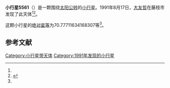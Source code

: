 {{Infobox planet
| bgcolour = #FFFFC0
| name = 5561 Iguchi
| symbol = 
| image = 
| caption = 
| discovery = yes
| discovery_ref = 
| discoverer = [[大友哲|大友哲]]
| discovery_site = [[藤枝市|藤枝市]] 
| discovered = 1991年8月17日
| designations = yes
| mp_name = 
| named_after = 
| alt_names = 1991 QD/ 1930 YN / 1962 SE / 1980 FN9
| mp_category = [[主带小行星|主带小行星]]
| orbit_ref = <ref name="a">[http://ssd.jpl.nasa.gov/sbdb.cgi?sstr=5561 5561 Iguchi] {{Wayback|url=http://ssd.jpl.nasa.gov/sbdb.cgi?sstr=5561 |date=20140817081147 }}，小行星數據庫瀏覽器（JPL Small-Body Database Browser）－[[美国国家航空航天局|美国国家航空航天局]]喷气推进实验室</ref>
| epoch = 2456400.5 (2013年4月18日更新)
| aphelion = {{convert|2.523022657539243|AU|km|3|abbr=on|lk=out}}
| perihelion = {{convert|1.848428543612862|AU|km|3|abbr=on}}
| semimajor = {{convert|2.185725600576053|AU|km|3|abbr=on}}
| eccentricity = 0.154318116
| period = 1180.298582 [[日|日]]<br />3.23[[儒略年|儒略年]]
| avg_speed = 
| inclination = 5.920700102290729
| asc_node = 304.4739165328799
| mean_anomaly = 
| arg_peri = 70.77711634168307
| satellites = 
| physical_characteristics = yes
| dimensions = 
| mass = 
| density = 
| surface_grav = 
| escape_velocity = 
| sidereal_day = 
| axial_tilt = 
| pole_ecliptic_lat = 
| pole_ecliptic_lon = 
| albedo = 
| temperatures= 
| temp_name1 = 
| mean_temp_1 = 
| max_temp_1 = 
| temp_name2 = 
| max_temp_2 = 
| spectral_type = 
| abs_magnitude = 70.77711634168307
}}

'''小行星5561'''（{{lang-en|5561 Iguchi}}）是一颗围绕[[太阳|太阳]][[公转|公转]]的[[小行星|小行星]]。1991年8月17日，[[大友哲|大友哲]]在藤枝市发现了此天体<ref name="a" /><ref>{{cite news|title=小行星列表|url=http://cfa-www.harvard.edu/iau/lists/NumberedMPs.txt|accessdate=2013-07-08|newspaper=哈佛大学|archive-date=2008-05-17|archive-url=https://web.archive.org/web/20080517010638/http://cfa-www.harvard.edu/iau/lists/NumberedMPs.txt|dead-url=no}}</ref>。

这颗小行星的[[绝对星等|绝对星等]]为70.77711634168307等<ref name="a" />。

==参考文献==
{{reflist}}
{{Minor Planet Number|[[小行星5560|小行星5560]]|[[小行星5562|小行星5562]]}}

{{小天体}}

[[Category:小行星带天体|Category:小行星带天体]]
[[Category:1991年发现的小行星|Category:1991年发现的小行星]]

{{asteroid-stub}}